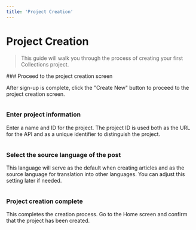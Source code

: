 ```yaml
---
title: 'Project Creation'
---
```



# Project Creation

> This guide will walk you through the process of creating your first Collections project.

<Steps>
### Proceed to the project creation screen

After sign-up is complete, click the "Create New" button to proceed to the project creation screen.

<Image imageUrl="https://cdn.collections.dev/docs/project-registration/pj-step-1.1.png" />

### Enter project information

Enter a name and ID for the project. The project ID is used both as the URL for the API and as a unique identifier to distinguish the project.

<Image imageUrl="https://cdn.collections.dev/docs/project-registration/pj-step-2.1.png" />

### Select the source language of the post

This language will serve as the default when creating articles and as the source language for translation into other languages. You can adjust this setting later if needed.

<Image imageUrl="https://cdn.collections.dev/docs/project-registration/pj-step-3.1.png" />

### Project creation complete

This completes the creation process. Go to the Home screen and confirm that the project has been created.

<Image imageUrl="https://cdn.collections.dev/docs/project-registration/pj-step-4.1.png" />

</Steps>
